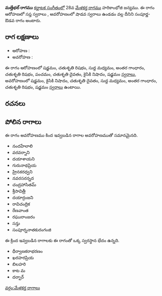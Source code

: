 {{Infobox ragam
	| name          	= మత్తేభల్
	| synonym	    	= 
	| mela          	= 
	| chakra        	= 
	| janaka        	= 
	| type          	= సంపూర్ణ-శాడవ
	| arohanam      	= {{svaraC|S|R2|M1|G3|R2|P|D2|N2|S'}} 
	| avarohanam    	= {{svaraC|S'|N2|D2|M1|G3|R2|S}}
	| jeeva         	=
	| chhaya        	=
	| nyasa         	=
	| vishesha      	= 
	| equivalent  		= 
}}
{{కర్ణాటక సంగీత రాగాలు}}
'''మత్తేభల్ రాగము''' [[కర్ణాటక సంగీతం]]లో 28వ [[మేళకర్త రాగము]] హరికాంభోజి జన్యము.  ఈ రాగం ఆరోహణలో సప్త స్వరాలు , అవరోహణంలో షాడవ స్వరాలు ఉండడం వల్ల దీనిని సంపూర్ణ-ఔడవ రాగం అంటారు.


==రాగ లక్షణాలు==


* ఆరోహణ : {{svaraC|S|R2|M1|G3|R2|P|D2|N2|S'}} 
* అవరోహణ : {{svaraC|S'|N2|D2|M1|G3|R2|S}}

ఈ రాగం ఆరోహణంలో షడ్జమం, చతుశృతి రిషభం, సుద్ద మధ్యమం, అంతర గాంధారం, చతుశృతి రిషభం, పంచమం, చతుశృతి దైవతం, కైసికి నిషాదం, షడ్జమం [[స్వరాలు]], అవరోహణంలో షడ్జమం, కైసికి నిషాదం, చతుశృతి దైవతం, సుద్ద మధ్యమం, అంతర గాంధారం, చతుశృతి రిషభం, షడ్జమం [[స్వరాలు]] ఉంటాయి.

==రచనలు==



==పోలిన రాగాలు==
ఈ రాగం అవరోహణము కింద ఇవ్వబడిన రాగాల అవరోహణముతో సమానమైనది.
* నందహేలాలి
* వరవర్నాని
* దయాశాయని
* గురునాథప్రియ
* హ్రినకరధ్వని
* నవరసరన్నద
* చంద్రహాసితమ్
* శ్రీసావిత్రీ
* దయార్రంజని
* రావిచంద్రిక
* రేణవాంత
* రఘురాంజరం
* సన్తు
* సంపూర్ననాతకురంగంజి

ఈ క్రింద ఇవ్వబడిన రాగాలకు ఈ రాగంతో ఒక్క స్వరస్థాన భేదం ఉన్నది.
* ధీర్వాణకరాభరణం
* ఖరహరప్రియ
* బిలహరి
* కాట మ
* దర్బార్



[[వర్గం:మేళకర్త రాగాలు]]